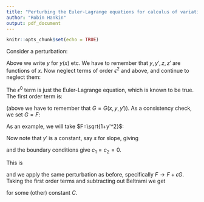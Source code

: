 ```yaml
---
title: "Perturbing the Euler-Lagrange equations for calculus of variations: a first-order analysis"
author: "Robin Hankin"
output: pdf_document
---
```



```r
knitr::opts_chunk$set(echo = TRUE)
```

\newcommand{\di}[2]{\frac{\partial{#1}}{\partial{#2}}}

Consider a perturbation:

\begin{eqnarray}
y  &\longrightarrow&  y(x) + \epsilon z(x)\\
y' &\longrightarrow&  y'(x) + \epsilon z'(x)\\
F  &\longrightarrow&  F + \epsilon G(x,y,y')
\end{eqnarray}


\begin{equation} 
\frac{d}{dx}\di{F}{y'}=\di{F}{y}\longrightarrow
\frac{d}{dx}\left[\di{}{y'}\left(F(x,y+\epsilon z,y'+\epsilon z')+\epsilon G(x,y+\epsilon z,y'+\epsilon z')\right)\right] =
\di{}{y}\left[F+\epsilon G(x,y+\epsilon z,y'+\epsilon z')\right]
\end{equation}

Above we write $y$ for $y(x)$ etc.  We have to remember that
$y,y',z,z'$ are functions of $x$.  Now neglect terms of order
$\epsilon^2$ and above, and continue to neglect them:

\begin{equation}
\frac{d}{dx}\left[\di{}{y'}\left(F(x,y+\epsilon z,y'+\epsilon z')+\epsilon G(x,y,y')\right)\right] =
\di{}{y}\left[F+\epsilon G(x,y,y')\right]
\end{equation}

\begin{equation}
\frac{d}{dx}\left[\di{}{y'}\left(
F(x,y,y') + \epsilon z\di{F}{y}+ \epsilon z'\di{F}{y'}
+\epsilon G(x,y,y')\right)\right] =
\di{}{y}\left[F+\epsilon G(x,y,y')\right]
\end{equation}

The $\epsilon^0$ term is just the Euler-Lagrange equation, which is
known to be true.  The first order term is:

\begin{equation}\label{EL1}
\frac{d}{dx}\left[\di{}{y'}\left(
z\di{F}{y} + z'\di{F}{y'} + G\right)\right] =
\di{G}{y}
\end{equation}

(above we have to remember that $G=G(x,y,y')$). 
As a consistency check, we set $G=F$:

\begin{equation}\label{ELeq}
\frac{d}{dx}\left[\di{}{y'}\left(
z\di{F}{y} + z'\di{F}{y'} + F\right)\right] =
\di{F}{y}
\end{equation}

As an example, we will take $F=\sqrt{1+y'^2}$:


\begin{equation}
\frac{d}{dx}\left[\di{}{y'}\left(
\frac{z'y'}{\sqrt{1+y'^2}} + \sqrt{1+y'^2}\right)\right] =
0
\end{equation}

\begin{equation}
\frac{d}{dx}\left[
\frac{z'}{\sqrt{1+y'^2}^{3/2}} + \frac{y'}{1+y'^2}\right] =
0
\end{equation}

Now note that $y'$ is a constant, say $s$ for slope, giving 

\begin{equation}
z''=0\longrightarrow z=c_1 + c_2x
\end{equation}

and the boundary conditions give $c_1=c_2=0$.



\section{Beltrami identity}


This is

\begin{equation}\label{beltrami}
F-u'\di{F}{y'}=C
\end{equation}

and we apply the same perturbation as before, specifically
$F\longrightarrow F+\epsilon G$.  Taking the first order terms and
subtracting out Beltrami we get

\begin{equation}\label{beltrami_epsilon}
G-y'\di{G}{y'}-z'\di{F}{y'}=C
\end{equation}

for some (other) constant $C$.  
